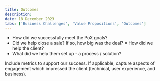 ```yaml
---
title: Outcomes
description:
date: 18 December 2023
tabs: ['Business Challenges', 'Value Propositions', 'Outcomes']
---
```



- How did we successfully meet the PoX goals?
- Did we help close a sale? If so, how big was the deal?
= How did we help the client? 
- What did we help them set up - a process / solution? 

Include metrics to support our success. If applicable, capture aspects of engagement which impressed the client (technical, user experience, and business).